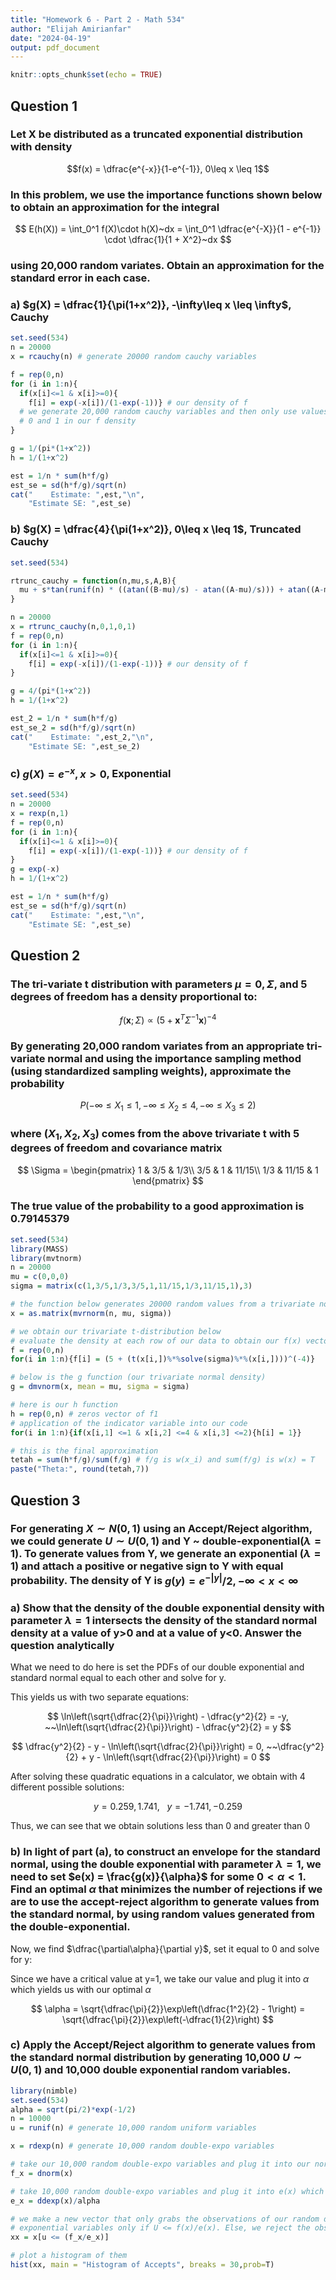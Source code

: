 ```yaml
---
title: "Homework 6 - Part 2 - Math 534"
author: "Elijah Amirianfar"
date: "2024-04-19"
output: pdf_document
---
```


```r
knitr::opts_chunk$set(echo = TRUE)
```

## Question 1

### Let X be distributed as a truncated exponential distribution with density 
$$f(x) = \dfrac{e^{-x}}{1-e^{-1}}, 0\leq x \leq 1$$

### In this problem, we use the importance functions shown below to obtain an approximation for the integral 

$$
E(h(X)) = \int_0^1 f(X)\cdot h(X)~dx =  \int_0^1 \dfrac{e^{-X}}{1 - e^{-1}} \cdot \dfrac{1}{1 + X^2}~dx
$$

### using 20,000 random variates. Obtain an approximation for the standard error in each case.

### a) $g(X) = \dfrac{1}{\pi(1+x^2)}, -\infty\leq x \leq \infty$, Cauchy

```r
set.seed(534)
n = 20000
x = rcauchy(n) # generate 20000 random cauchy variables

f = rep(0,n)
for (i in 1:n){
  if(x[i]<=1 & x[i]>=0){
    f[i] = exp(-x[i])/(1-exp(-1))} # our density of f
  # we generate 20,000 random cauchy variables and then only use values between
  # 0 and 1 in our f density
}

g = 1/(pi*(1+x^2))
h = 1/(1+x^2)

est = 1/n * sum(h*f/g)
est_se = sd(h*f/g)/sqrt(n)
cat("    Estimate: ",est,"\n",
    "Estimate SE: ",est_se)
```

### b) $g(X) = \dfrac{4}{\pi(1+x^2)}, 0\leq x \leq 1$, Truncated Cauchy

```r
set.seed(534)

rtrunc_cauchy = function(n,mu,s,A,B){
  mu + s*tan(runif(n) * ((atan((B-mu)/s) - atan((A-mu)/s))) + atan((A-mu)/s))
}

n = 20000
x = rtrunc_cauchy(n,0,1,0,1)
f = rep(0,n)
for (i in 1:n){
  if(x[i]<=1 & x[i]>=0){
    f[i] = exp(-x[i])/(1-exp(-1))} # our density of f
}

g = 4/(pi*(1+x^2))
h = 1/(1+x^2)

est_2 = 1/n * sum(h*f/g)
est_se_2 = sd(h*f/g)/sqrt(n)
cat("    Estimate: ",est_2,"\n",
    "Estimate SE: ",est_se_2)
```


### c) $g(X) = e^{-x}, x>0$, Exponential

```r
set.seed(534)
n = 20000
x = rexp(n,1)
f = rep(0,n)
for (i in 1:n){
  if(x[i]<=1 & x[i]>=0){
    f[i] = exp(-x[i])/(1-exp(-1))} # our density of f
}
g = exp(-x)
h = 1/(1+x^2)

est = 1/n * sum(h*f/g)
est_se = sd(h*f/g)/sqrt(n)
cat("    Estimate: ",est,"\n",
    "Estimate SE: ",est_se)
```

\newpage

## Question 2

### The tri-variate t distribution with parameters $\mu = 0, \Sigma$, and 5 degrees of freedom has a density proportional to:

$$
f(\mathbf{x};\Sigma) \propto (5 + \mathbf{x}^T \Sigma^{-1}\mathbf{x})^{-4}
$$

### By generating 20,000 random variates from an appropriate tri-variate normal and using the importance sampling method (using standardized sampling weights), approximate the probability

$$
P(-\infty\leq X_1 \leq 1, -\infty\leq X_2 \leq 4,-\infty\leq X_3 \leq 2)
$$

### where $(X_1, X_2, X_3)$ comes from the above trivariate t with 5 degrees of freedom and covariance matrix 

$$
\Sigma = \begin{pmatrix}
1 & 3/5 & 1/3\\
3/5 & 1 & 11/15\\
1/3 & 11/15 & 1
\end{pmatrix}
$$

### The true value of the probability to a good approximation is 0.79145379

```r
set.seed(534)
library(MASS)
library(mvtnorm)
n = 20000
mu = c(0,0,0)
sigma = matrix(c(1,3/5,1/3,3/5,1,11/15,1/3,11/15,1),3)

# the function below generates 20000 random values from a trivariate normal distribution
x = as.matrix(mvrnorm(n, mu, sigma))

# we obtain our trivariate t-distribution below
# evaluate the density at each row of our data to obtain our f(x) vector
f = rep(0,n)
for(i in 1:n){f[i] = (5 + (t(x[i,])%*%solve(sigma)%*%(x[i,])))^(-4)}

# below is the g function (our trivariate normal density)
g = dmvnorm(x, mean = mu, sigma = sigma)

# here is our h function 
h = rep(0,n) # zeros vector of f1
# application of the indicator variable into our code
for(i in 1:n){if(x[i,1] <=1 & x[i,2] <=4 & x[i,3] <=2){h[i] = 1}}

# this is the final approximation 
tetah = sum(h*f/g)/sum(f/g) # f/g is w(x_i) and sum(f/g) is w(x) = T
paste("Theta:", round(tetah,7))
```

\newpage

## Question 3

### For generating $X\sim N(0,1)$ using an Accept/Reject algorithm, we could generate $U\sim U(0,1)$ and Y ~ double-exponential($\lambda = 1$). To generate values from Y, we generate an exponential ($\lambda=1$) and attach a positive or negative sign to Y with equal probability. The density of Y is $g(y) = e^{-|y|}/2, -\infty<x<\infty$

### a) Show that the density    of the double exponential density with parameter $\lambda=1$ intersects the density of the standard normal density at a value of y>0 and at a value of y<0. Answer the question analytically

What we need to do here is set the PDFs of our double exponential and standard normal equal to each other and solve for y.

\begin{align*}
f(y) &= g(y)\\
\dfrac{1}{\sqrt{2\pi}}e^{-y^2/2} &= \dfrac{1}{2}e^{-|y|}\\
\ln\left(\dfrac{1}{\sqrt{2\pi}}e^{-y^2/2}\right) &= \ln\left(\dfrac{1}{2}e^{-|y|}\right)\\
\ln\left(\dfrac{1}{\sqrt{2\pi}}\right) - \dfrac{y^2}{2} &= \ln\left(\dfrac{1}{2}\right) - |y|\\
\ln\left(\sqrt{\dfrac{2}{\pi}}\right) - \dfrac{y^2}{2} &= -|y|
\end{align*}

This yields us with two separate equations:

$$
\ln\left(\sqrt{\dfrac{2}{\pi}}\right) - \dfrac{y^2}{2} = -y, ~~\ln\left(\sqrt{\dfrac{2}{\pi}}\right) - \dfrac{y^2}{2} = y
$$

$$
\dfrac{y^2}{2} - y - \ln\left(\sqrt{\dfrac{2}{\pi}}\right) = 0, 
~~\dfrac{y^2}{2} + y - \ln\left(\sqrt{\dfrac{2}{\pi}}\right) = 0
$$

After solving these quadratic equations in a calculator, we obtain with 4 different possible solutions:

$$
y = 0.259, 1.741, ~~~ y = -1.741, -0.259
$$

Thus, we can see that we obtain solutions less than 0 and greater than 0

### b) In light of part (a), to construct an envelope for the standard normal, using the double exponential with parameter $\lambda = 1$, we need to set $e(x) = \frac{g(x)}{\alpha}$ for some $0<\alpha<1$. Find an optimal $\alpha$ that minimizes the number of rejections if we are to use the accept-reject algorithm to generate values from the standard normal, by using random values generated from the double-exponential.

\begin{align*}
\dfrac{g(y)}{\alpha} &= f(y)\\
\alpha &= \dfrac{g(y)}{f(y)}\\
&=\dfrac{\dfrac{1}{2}e^{-y}}{\dfrac{1}{\sqrt{2\pi}}e^{-y^2/2}}\\
\alpha &= \sqrt{\dfrac{\pi}{2}}\exp\left(\dfrac{y^2}{2} - y\right)
\end{align*}

Now, we find $\dfrac{\partial\alpha}{\partial y}$, set it equal to 0 and solve for y:

\begin{align*}
\dfrac{\partial\alpha}{\partial y} &= \sqrt{\dfrac{\pi}{2}}\exp\left(\dfrac{y^2}{2} - y\right)(y-1)\\
\sqrt{\dfrac{\pi}{2}}\exp\left(\dfrac{y^2}{2} - y\right)(y-1) &= 0 \implies y = 1
\end{align*}

Since we have a critical value at y=1, we take our value and plug it into $\alpha$ which yields us with our optimal $\alpha$

$$
\alpha = \sqrt{\dfrac{\pi}{2}}\exp\left(\dfrac{1^2}{2} - 1\right) = \sqrt{\dfrac{\pi}{2}}\exp\left(-\dfrac{1}{2}\right)
$$

### c) Apply the Accept/Reject algorithm to generate values from the standard normal distribution by generating 10,000 $U\sim U(0,1)$ and 10,000 double exponential random variables.

```r
library(nimble)
set.seed(534)
alpha = sqrt(pi/2)*exp(-1/2)
n = 10000 
u = runif(n) # generate 10,000 random uniform variables

x = rdexp(n) # generate 10,000 random double-expo variables

# take our 10,000 random double-expo variables and plug it into our normal density f(x)
f_x = dnorm(x) 

# take 10,000 random double-expo variables and plug it into e(x) which is g(x)/alpha
e_x = ddexp(x)/alpha

# we make a new vector that only grabs the observations of our random double 
# exponential variables only if U <= f(x)/e(x). Else, we reject the observation
xx = x[u <= (f_x/e_x)]

# plot a histogram of them
hist(xx, main = "Histogram of Accepts", breaks = 30,prob=T)
```






